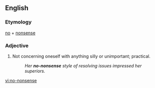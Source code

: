==English==

===Etymology===
[[no]] + [[nonsense]]

===Adjective===
{{en-adj}}

# Not concerning oneself with anything silly or unimportant; practical.
#: ''Her '''no-nonsense''' style of resolving issues impressed her superiors.''

[[vi:no-nonsense]]